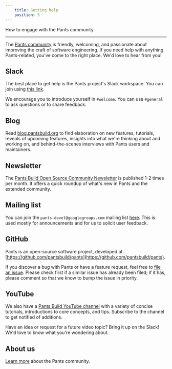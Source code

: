 ```yaml
---
    title: Getting help
    position: 5
---
```


How to engage with the Pants community.

---

The [Pants community](doc:the-pants-community) is friendly, welcoming, and passionate about improving the craft of software engineering. If you need help with anything Pants-related, you've come to the right place.  We'd love to hear from you!
## Slack
The best place to get help is the Pants project's Slack workspace. You can join using [this link](https://join.slack.com/t/pantsbuild/shared_invite/zt-d0uh0mok-RLvVosDiX6JDpvStH~bFBA).

We encourage you to introduce yourself in `#welcome`. You can use `#general` to ask questions or to share feedback.
## Blog
Read [blog.pantsbuild.org](https://blog.pantsbuild.org/) to find elaboration on new features, tutorials, reveals of upcoming features, insights into what we're thinking about and working on, and behind-the-scenes interviews with Pants users and maintainers.

## Newsletter
The [Pants Build Open Source Community Newsletter](https://newsletter.pantsbuild.org/) is published 1-2 times per month. It offers a quick roundup of what's new in Pants and the extended community.
## Mailing list
You can join the `pants-devel@googlegroups.com` mailing list [here](https://groups.google.com/forum/#!forum/pants-devel). This is used mostly for announcements and for us to solicit user feedback.
## GitHub
Pants is an open-source software project, developed at [https://github.com/pantsbuild/pants](https://github.com/pantsbuild/pants).

If you discover a bug with Pants or have a feature request, feel free to [file an issue](https://github.com/pantsbuild/pants/issues). Please check first if a similar issue has already been filed; if it has, please comment so that we know to bump the issue in priority.
## YouTube
We also have a [Pants Build YouTube channel](https://www.youtube.com/channel/UCCcfCbDqtqlCkFEuENsHlbQ) with a variety of concise tutorials, introductions to core concepts, and tips. Subscribe to the channel to get notified of additions.

Have an idea or request for a future video topic? Bring it up on the Slack! We'd love to know what you're wondering about.
## About us
[Learn more](doc:the-pants-community) about the Pants community.